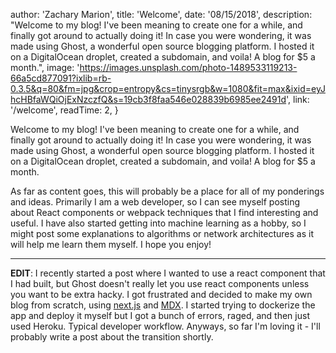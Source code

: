 
  author: 'Zachary Marion',
  title: 'Welcome',
  date: '08/15/2018',
  description: "Welcome to my blog! I've been meaning to create one for a while, and finally got around to actually doing it! In case you were wondering, it was made using Ghost, a wonderful open source blogging platform. I hosted it on a DigitalOcean droplet, created a subdomain, and voila! A blog for $5 a month.",
  image: 'https://images.unsplash.com/photo-1489533119213-66a5cd877091?ixlib=rb-0.3.5&q=80&fm=jpg&crop=entropy&cs=tinysrgb&w=1080&fit=max&ixid=eyJhcHBfaWQiOjExNzczfQ&s=19cb3f8faa546e028839b6985ee2491d',
  link: '/welcome',
  readTime: 2,
}


<OpeningParagraph>
  Welcome to my blog! I've been meaning to create one for a while, and finally got around to actually doing it! In case you were wondering, it was made using Ghost, a wonderful open source blogging platform. I hosted it on a DigitalOcean droplet, created a subdomain, and voila! A blog for $5 a month.
</OpeningParagraph>

As far as content goes, this will probably be a place for all of my ponderings and ideas. Primarily I am a web developer, so I can see myself posting about React components or webpack techniques that I find interesting and useful. I have also started getting into machine learning as a hobby, so I might post some explanations to algorithms or network architectures as it will help me learn them myself. I hope you enjoy!

--------

**EDIT**: I recently started a post where I wanted to use a react component that I had built, but Ghost doesn't really let you use react components unless you want to be extra hacky. I got frustrated and decided to make my own blog from scratch, using [next.js](https://nextjs.org/) and [MDX](). I started trying to dockerize the app and deploy it myself but I got a bunch of errors, raged, and then just used Heroku. Typical developer workflow. Anyways, so far I'm loving it - I'll probably write a post about the transition shortly.